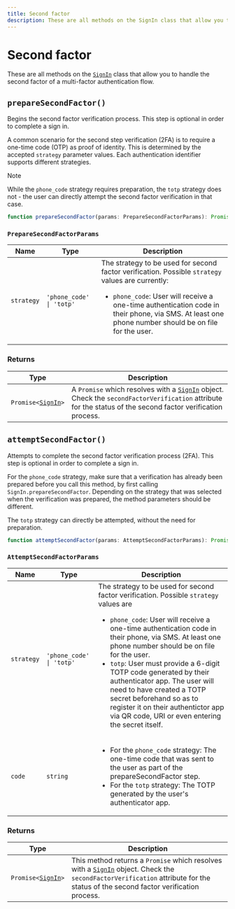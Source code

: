 ```yaml
---
title: Second factor
description: These are all methods on the SignIn class that allow you to handle the second factor of a multi-factor authentication flow.
---
```


# Second factor

These are all methods on the [`SignIn`][signin-ref] class that allow you to handle the second factor of a multi-factor authentication flow.

## `prepareSecondFactor()`

Begins the second factor verification process. This step is optional in order to complete a sign in.

A common scenario for the second step verification (2FA) is to require a one-time code (OTP) as proof of identity. This is determined by the accepted `strategy` parameter values. Each authentication identifier supports different strategies.

> [!NOTE]
> While the `phone_code` strategy requires preparation, the `totp` strategy does not - the user can directly attempt the second factor verification in that case.

```typescript {{ prettier: false }}
function prepareSecondFactor(params: PrepareSecondFactorParams): Promise<SignIn>;
```

### `PrepareSecondFactorParams`

| Name | Type | Description |
| - | - | - |
| `strategy` | `'phone_code' \| 'totp'` | The strategy to be used for second factor verification. Possible `strategy` values are currently:<br /><ul><li>`phone_code`: User will receive a one-time authentication code in their phone, via SMS. At least one phone number should be on file for the user.</li></ul> |

### Returns

| Type | Description |
| - | - |
| <code>Promise\<[SignIn][signin-ref]></code> | A `Promise` which resolves with a [`SignIn`][signin-ref] object. Check the `secondFactorVerification` attribute for the status of the second factor verification process. |

## `attemptSecondFactor()`

Attempts to complete the second factor verification process (2FA). This step is optional in order to complete a sign in.

For the `phone_code` strategy, make sure that a verification has already been prepared before you call this method, by first calling `SignIn.prepareSecondFactor`. Depending on the strategy that was selected when the verification was prepared, the method parameters should be different.

The `totp` strategy can directly be attempted, without the need for preparation.

```typescript {{ prettier: false }}
function attemptSecondFactor(params: AttemptSecondFactorParams): Promise<SignIn>;
```

### `AttemptSecondFactorParams`

| Name | Type | Description |
| - | - | - |
| `strategy` | `'phone_code' \| 'totp'` | The strategy to be used for second factor verification. Possible `strategy` values are <ul><li>`phone_code`: User will receive a one-time authentication code in their phone, via SMS. At least one phone number should be on file for the user.</li><li>`totp`: User must provide a 6-digit TOTP code generated by their authenticator app. The user will need to have created a TOTP secret beforehand so as to register it on their authentictor app via QR code, URI or even entering the secret itself.</li></ul> |
| `code` | `string` | <ul><li>For the `phone_code` strategy: The one-time code that was sent to the user as part of the prepareSecondFactor step.</li><li>For the `totp` strategy: The TOTP generated by the user's authenticator app.</li></ul> |

### Returns

| Type | Description |
| - | - |
| <code>Promise\<[SignIn][signin-ref]></code> | This method returns a `Promise` which resolves with a [`SignIn`][signin-ref] object. Check the `secondFactorVerification` attribute for the status of the second factor verification process. |

[signin-ref]: /docs/references/javascript/sign-in/sign-in
